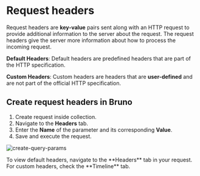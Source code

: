  
# Request headers

Request headers are **key-value** pairs sent along with an HTTP request to provide additional information to the server about the request. The request headers give the server more information about how to process the incoming request.

**Default Headers**: Default headers are predefined headers that are part of the HTTP specification.

**Custom Headers**: Custom headers are headers that are **user-defined** and are not part of the official HTTP specification.

## Create request headers in Bruno

1. Create request inside collection.
2. Navigate to the **Headers** tab.
3. Enter the **Name** of the parameter and its corresponding **Value**.
4. Save and execute the request.

![create-query-params](/screenshots/send-request/req-headers.webp)

<Callout emoji="💡">
  To view default headers, navigate to the **Headers** tab in your request. For
  custom headers, check the **Timeline** tab.
</Callout>

